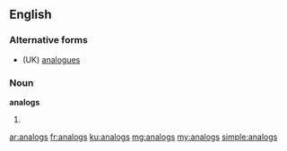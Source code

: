==English==

===Alternative forms===
* (UK) [[analogues]]

===Noun===
'''analogs'''

# {{context|US|lang=en}} {{plural of|analog}}

[[ar:analogs]]
[[fr:analogs]]
[[ku:analogs]]
[[mg:analogs]]
[[my:analogs]]
[[simple:analogs]]